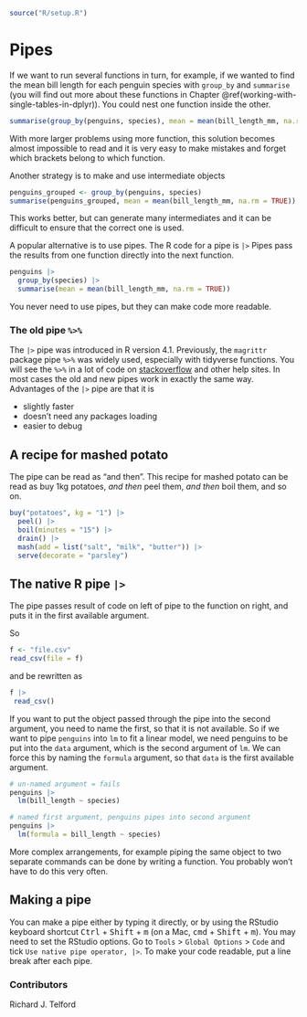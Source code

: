 ``` r
source("R/setup.R")
```

# Pipes

If we want to run several functions in turn, for example, if we wanted to find the mean bill length for each penguin species with `group_by` and `summarise` (you will find out more about these functions in Chapter \@ref(working-with-single-tables-in-dplyr)).
You could nest one function inside the other.

```r
summarise(group_by(penguins, species), mean = mean(bill_length_mm, na.rm = TRUE))
```
With more larger problems using more function, this solution becomes almost impossible to read and it is very easy to make mistakes and forget which brackets belong to which function.

Another strategy is to make and use intermediate objects

```r
penguins_grouped <- group_by(penguins, species)
summarise(penguins_grouped, mean = mean(bill_length_mm, na.rm = TRUE))
```
This works better, but can generate many intermediates and it can be difficult to ensure that the correct one is used.

A popular alternative is to use pipes.
The R code for a pipe is `|>`
Pipes pass the results from one function directly into the next function.

```r
penguins |> 
  group_by(species) |>
  summarise(mean = mean(bill_length_mm, na.rm = TRUE))
```

You never need to use pipes, but they can make code more readable.

### The old pipe `%>%` {- .facta .toc-ignore}

The `|>` pipe was introduced in R version 4.1.
Previously, the `magrittr` package pipe `%>%` was widely used, especially with tidyverse functions.
You will see the `%>%` in a lot of code on [stackoverflow](https://stackoverflow.com/questions/tagged/r) and other help sites.
In most cases the old and new pipes work in exactly the same way.
Advantages of the `|>` pipe are that it is 

 - slightly faster
 - doesn't need any packages loading
 - easier to debug

## A recipe for mashed potato

The pipe can be read as "and then".
This recipe for mashed potato can be read as buy 1kg potatoes, *and then* peel them, *and then* boil them, and so on. 

```r
buy("potatoes", kg = "1") |> 
  peel() |> 
  boil(minutes = "15") |> 
  drain() |> 
  mash(add = list("salt", "milk", "butter")) |> 
  serve(decorate = "parsley")
```

## The native R pipe `|>`

The pipe passes result of code on left of pipe to the function on right, and puts it in the first available argument.

So

```r
f <- "file.csv"
read_csv(file = f)
```

and be rewritten as

```r
f |>
 read_csv()
```

If you want to put the object passed through the pipe into the second argument, you need to name the first, so that it is not available.
So if we want to pipe `penguins` into `lm` to fit a linear model, we need penguins to be put into the `data` argument, which is the second argument of `lm`.
We can force this by naming the `formula` argument, so that `data` is the first available argument.

```r
# un-named argument = fails
penguins |>
  lm(bill_length ~ species)

# named first argument, penguins pipes into second argument
penguins |>
  lm(formula = bill_length ~ species)
```

More complex arrangements, for example piping the same object to two separate commands can be done by writing a function.
You probably won't have to do this very often.

## Making a pipe

You can make a pipe either by typing it directly, or by using the RStudio keyboard shortcut <kbd>Ctrl</kbd> + <kbd>Shift</kbd> + <kbd>m</kbd> 
(on a Mac, <kbd>cmd</kbd> + <kbd>Shift</kbd> + <kbd>m</kbd>).
You may need to set the RStudio options.
Go to `Tools` > `Global Options` > `Code` and tick `Use native pipe operator, |>`.
To make your code readable, put a line break after each pipe.

### Contributors {- .contributors .toc-ignore}

Richard J. Telford